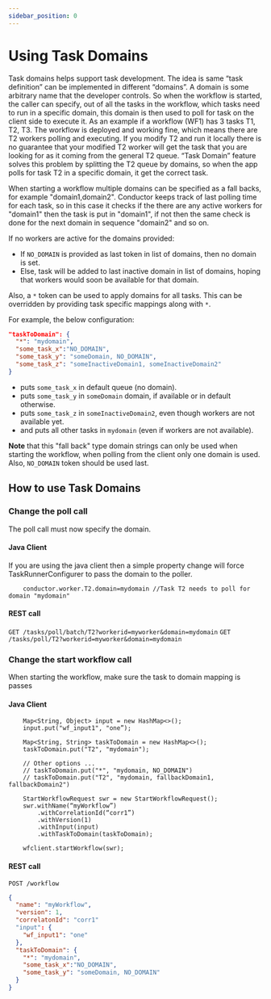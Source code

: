 ```yaml
---
sidebar_position: 0
---
```



# Using Task Domains
Task domains helps support task development. The idea is same “task definition” can be implemented in different “domains”. A domain is some arbitrary name that the developer controls. So when the workflow is started, the caller can specify, out of all the tasks in the workflow, which tasks need to run in a specific domain, this domain is then used to poll for task on the client side to execute it.
As an example if a workflow (WF1) has 3 tasks T1, T2, T3. The workflow is deployed and working fine, which means there are T2 workers polling and executing. If you modify T2 and run it locally there is no guarantee that your modified T2 worker will get the task that you are looking for as it coming from the general T2 queue. “Task Domain” feature solves this problem by splitting the T2 queue by domains, so when the app polls for task T2 in a specific domain, it get the correct task.

When starting a workflow multiple domains can be specified as a fall backs, for example "domain1,domain2". Conductor keeps track of last polling time for each task, so in this case it checks if the there are any active workers for "domain1" then the task is put in "domain1", if not then the same check is done for the next domain in sequence "domain2" and so on.

If no workers are active for the domains provided:

- If `NO_DOMAIN` is provided as last token in list of domains, then no domain is set.
- Else, task will be added to last inactive domain in list of domains, hoping that workers would soon be available for that domain.

Also, a `*` token can be used to apply domains for all tasks. This can be overridden by providing task specific mappings along with `*`.

For example, the below configuration:

```json
"taskToDomain": {
  "*": "mydomain",
  "some_task_x":"NO_DOMAIN",
  "some_task_y": "someDomain, NO_DOMAIN",
  "some_task_z": "someInactiveDomain1, someInactiveDomain2"
}
```

- puts `some_task_x` in default queue (no domain).
- puts `some_task_y` in `someDomain` domain, if available or in default otherwise.
- puts `some_task_z` in `someInactiveDomain2`, even though workers are not available yet.
- and puts all other tasks in `mydomain` (even if workers are not available).


<b>Note</b> that this "fall back" type domain strings can only be used when starting the workflow, when polling from the client only one domain is used. Also, `NO_DOMAIN` token should be used last.

## How to use Task Domains
### Change the poll call
The poll call must now specify the domain.

#### Java Client
If you are using the java client then a simple property change will force  TaskRunnerConfigurer to pass the domain to the poller.
```
	conductor.worker.T2.domain=mydomain //Task T2 needs to poll for domain "mydomain"
```
#### REST call
`GET /tasks/poll/batch/T2?workerid=myworker&domain=mydomain`
`GET /tasks/poll/T2?workerid=myworker&domain=mydomain`

### Change the start workflow call
When starting the workflow, make sure the task to domain mapping is passes

#### Java Client
```
	Map<String, Object> input = new HashMap<>();
	input.put("wf_input1", "one”);

	Map<String, String> taskToDomain = new HashMap<>();
	taskToDomain.put("T2", "mydomain");

	// Other options ...
	// taskToDomain.put("*", "mydomain, NO_DOMAIN")
	// taskToDomain.put("T2", "mydomain, fallbackDomain1, fallbackDomain2")

	StartWorkflowRequest swr = new StartWorkflowRequest();
	swr.withName(“myWorkflow”)
		.withCorrelationId(“corr1”)
		.withVersion(1)
		.withInput(input)
		.withTaskToDomain(taskToDomain);

	wfclient.startWorkflow(swr);

```

#### REST call
`POST /workflow`

```json
{
  "name": "myWorkflow",
  "version": 1,
  "correlatonId": "corr1"
  "input": {
	"wf_input1": "one"
  },
  "taskToDomain": {
	"*": "mydomain",
	"some_task_x":"NO_DOMAIN",
    "some_task_y": "someDomain, NO_DOMAIN"
  }
}

```

